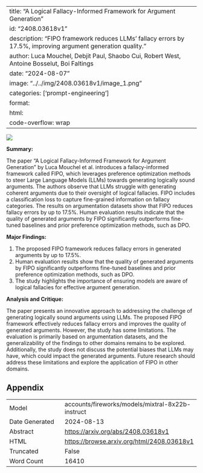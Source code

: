
---
title: "A Logical Fallacy-Informed Framework for Argument Generation"
id: "2408.03618v1"
description: "FIPO framework reduces LLMs' fallacy errors by 17.5%, improving argument generation quality."
author: Luca Mouchel, Debjit Paul, Shaobo Cui, Robert West, Antoine Bosselut, Boi Faltings
date: "2024-08-07"
image: "../../img/2408.03618v1/image_1.png"
categories: ['prompt-engineering']
format:
  html:
    code-overflow: wrap
---

![](../../img/2408.03618v1/image_1.png)

**Summary:**

The paper "A Logical Fallacy-Informed Framework for Argument Generation" by Luca Mouchel et al. introduces a fallacy-informed framework called FIPO, which leverages preference optimization methods to steer Large Language Models (LLMs) towards generating logically sound arguments. The authors observe that LLMs struggle with generating coherent arguments due to their oversight of logical fallacies. FIPO includes a classification loss to capture fine-grained information on fallacy categories. The results on argumentation datasets show that FIPO reduces fallacy errors by up to 17.5%. Human evaluation results indicate that the quality of generated arguments by FIPO significantly outperforms fine-tuned baselines and prior preference optimization methods, such as DPO.

**Major Findings:**

1. The proposed FIPO framework reduces fallacy errors in generated arguments by up to 17.5%.
2. Human evaluation results show that the quality of generated arguments by FIPO significantly outperforms fine-tuned baselines and prior preference optimization methods, such as DPO.
3. The study highlights the importance of ensuring models are aware of logical fallacies for effective argument generation.

**Analysis and Critique:**

The paper presents an innovative approach to addressing the challenge of generating logically sound arguments using LLMs. The proposed FIPO framework effectively reduces fallacy errors and improves the quality of generated arguments. However, the study has some limitations. The evaluation is primarily based on argumentation datasets, and the generalizability of the findings to other domains remains to be explored. Additionally, the study does not discuss the potential biases that LLMs may have, which could impact the generated arguments. Future research should address these limitations and explore the application of FIPO in other domains.

## Appendix

|          |          |
|----------|----------|
| Model     | accounts/fireworks/models/mixtral-8x22b-instruct       |
| Date Generated     | 2024-08-13       |
| Abstract | [https://arxiv.org/abs/2408.03618v1](https://arxiv.org/abs/2408.03618v1)        |
| HTML     | [https://browse.arxiv.org/html/2408.03618v1](https://browse.arxiv.org/html/2408.03618v1)       |
| Truncated       | False       |
| Word Count       | 16410       |